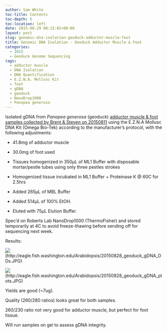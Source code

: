 ```yaml
---
author: Sam White
toc-title: Contents
toc-depth: 5
toc-location: left
date: 2015-08-29 00:15:02+00:00
layout: post
slug: genomic-dna-isolation-geoduck-adductor-muscle-foot
title: Genomic DNA Isolation - Geoduck Adductor Muscle & Foot
categories:
  - 2015
  - Geoduck Genome Sequencing
tags:
  - adductor muscle
  - DNA Isolation
  - DNA Quantification
  - E.Z.N.A. Mollusc Kit
  - foot
  - gDNA
  - geoduck
  - NanoDrop1000
  - Panopea generosa
---
```


Isolated gDNA from _Panopea generosa_ (geoduck) [adductor muscle & foot samples collected by Brent & Steven on 20150811](https://onsnetwork.org/halfshell/2015/08/11/big-day-big-clam/) using the E.Z.N.A Mollusc DNA Kit (Omega Bio-Tek) according to the manufacturer's protocol, with the following adjustments:




    
  * 41.8mg of adductor muscle

    
  * 30.0mg of foot used

    
  * Tissues homogenized in 350μL of ML1 Buffer with disposable mortar/pestle tubes using only three pestles strokes

    
  * Homogenized tissue incubated in ML1 Buffer + Proteinase K @ 60C for 2.5hrs

    
  * Added 265μL of MBL Buffer

    
  * Added 514μL of 100% EtOH.

    
  * Eluted with 75μL Elution Buffer.



Spec'd on Roberts Lab NanoDrop1000 (ThermoFisher) and stored temporarily at 4C to avoid freeze-thawing before sending off for sequencing next week.



Results:



![](https://eagle.fish.washington.edu/Arabidopsis/20150828_geoduck_gDNA_ODs.JPG)(http://eagle.fish.washington.edu/Arabidopsis/20150828_geoduck_gDNA_ODs.JPG)



![](https://eagle.fish.washington.edu/Arabidopsis/20150828_geoduck_gDNA_plots.JPG)(http://eagle.fish.washington.edu/Arabidopsis/20150828_geoduck_gDNA_plots.JPG)



Yields are good (~7ug).

Quality (260/280 ratios) looks great for both samples.

260/230 ratio not very good for adductor muscle, but perfect for foot tissue.

Will run samples on gel to assess gDNA integrity.



